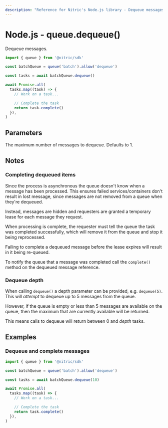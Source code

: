 ```yaml
---
description: "Reference for Nitric's Node.js library - Dequeue messages."
---
```


# Node.js - queue.dequeue()

Dequeue messages.

```javascript
import { queue } from '@nitric/sdk'

const batchQueue = queue('batch').allow('dequeue')

const tasks = await batchQueue.dequeue()

await Promise.all(
  tasks.map((task) => {
    // Work on a task...

    // Complete the task
    return task.complete()
  }),
)
```

## Parameters

<Properties>
  <Property name="depth" type="number">
    The maximum number of messages to dequeue. Defaults to 1.
  </Property>
</Properties>

## Notes

### Completing dequeued items

Since the process is asynchronous the queue doesn't know when a message has been processed. This ensures failed services/containers don't result in lost message, since messages are not removed from a queue when they're dequeued.

Instead, messages are hidden and requesters are granted a temporary lease for each message they request.

When processing is complete, the requester must tell the queue the task was completed successfully, which will remove it from the queue and stop it being reprocessed.

<Note>
  Failing to complete a dequeued message before the lease expires will result in
  it being re-queued.
</Note>

To notify the queue that a message was completed call the `complete()` method on the dequeued message reference.

### Dequeue depth

When calling `dequeue()` a depth parameter can be provided, e.g. `dequeue(5)`. This will _attempt_ to dequeue up to 5 messages from the queue.

However, if the queue is empty or less than 5 messages are available on the queue, then the maximum that are currently available will be returned.

This means calls to dequeue will return between 0 and _depth_ tasks.

## Examples

### Dequeue and complete messages

```javascript
import { queue } from '@nitric/sdk'

const batchQueue = queue('batch').allow('dequeue')

const tasks = await batchQueue.dequeue(10)

await Promise.all(
  tasks.map((task) => {
    // Work on a task...

    // Complete the task
    return task.complete()
  }),
)
```
